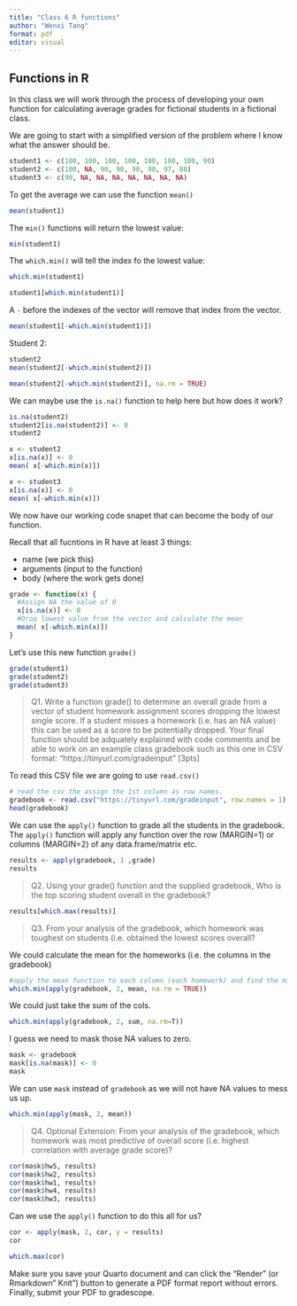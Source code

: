 ```yaml
---
title: "Class 6 R functions"
author: "Wenxi Tang"
format: pdf
editor: visual
---
```


## Functions in R

In this class we will work through the process of developing your own function for calculating average grades for fictional students in a fictional class.

We are going to start with a simplified version of the problem where I know what the answer should be.

```r
student1 <- c(100, 100, 100, 100, 100, 100, 100, 90)
student2 <- c(100, NA, 90, 90, 90, 90, 97, 80)
student3 <- c(90, NA, NA, NA, NA, NA, NA, NA)
```

To get the average we can use the function `mean()`

```r
mean(student1)
```
The `min()` functions will return the lowest value:
```r
min(student1)
```

The `which.min()` will tell the index fo the lowest value:
```r
which.min(student1)
```
```r
student1[which.min(student1)]
```

A `-` before the indexes of the vector will remove that index from the vector. 

```r
mean(student1[-which.min(student1)])
```
Student 2:
```r
student2
mean(student2[-which.min(student2)])
```

```r
mean(student2[-which.min(student2)], na.rm = TRUE)
```

We can maybe use the `is.na()` function to help here but how does it work?

```r
is.na(student2)
student2[is.na(student2)] <- 0
student2
```
```r
x <- student2
x[is.na(x)] <- 0
mean( x[-which.min(x)])
```
```r
x <- student3
x[is.na(x)] <- 0
mean( x[-which.min(x)])
```

We now have our working code snapet that can become the body of our function.

Recall that all fucntions in R have at least 3 things:

- name (we pick this)
- arguments (input to the function)
- body (where the work gets done)

```r
grade <- function(x) {
  #Assign NA the value of 0
  x[is.na(x)] <- 0
  #Drop lowest value from the vector and calculate the mean
  mean( x[-which.min(x)])
}
```

Let's use this new function `grade()`

```r
grade(student1)
grade(student2)
grade(student3)
```

>Q1. Write a function grade() to determine an overall grade from a vector of student homework assignment scores dropping the lowest single score. If a student misses a homework (i.e. has an NA value) this can be used as a score to be potentially dropped. Your final function should be adquately explained with code comments and be able to work on an example class gradebook such as this one in CSV format: “https://tinyurl.com/gradeinput” [3pts]

To read this CSV file we are going to use `read.csv()`

```r
# read the csv the assign the 1st column as row names. 
gradebook <- read.csv("https://tinyurl.com/gradeinput", row.names = 1)
head(gradebook)
```

We can use the `apply()` function to grade all the students in the gradebook. The `apply()` function will apply any function over the row (MARGIN=1) or columns (MARGIN=2) of any data.frame/matrix etc. 

```r
results <- apply(gradebook, 1 ,grade)
results
```

>Q2. Using your grade() function and the supplied gradebook, Who is the top scoring student overall in the gradebook?

```r
results[which.max(results)]
```

>Q3. From your analysis of the gradebook, which homework was toughest on students (i.e. obtained the lowest scores overall?

We could calculate the mean for the homeworks (i.e. the columns in the gradebook)

```r
#apply the mean function to each column (each homework) and find the min.
which.min(apply(gradebook, 2, mean, na.rm = TRUE))
```

We could just take the sum of the cols.

```r
which.min(apply(gradebook, 2, sum, na.rm=T))
```

I guess we need to mask those NA values to zero. 

```r
mask <- gradebook
mask[is.na(mask)] <- 0
mask
```

We can use `mask` instead of `gradebook` as we will not have NA values to mess us up.

```r
which.min(apply(mask, 2, mean))
```

>Q4. Optional Extension: From your analysis of the gradebook, which homework was most
predictive of overall score (i.e. highest correlation with average grade score)?

```r
cor(mask$hw5, results)
cor(mask$hw2, results)
cor(mask$hw1, results)
cor(mask$hw4, results)
cor(mask$hw3, results)
```

Can we use the `apply()` function to do this all for us?

```r
cor <- apply(mask, 2, cor, y = results)
cor
```

```r
which.max(cor)
```

Make sure you save your Quarto document and can click the “Render” (or Rmarkdown”
Knit”) button to generate a PDF format report without errors. Finally, submit your PDF to gradescope.

